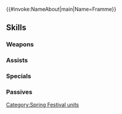 {{#invoke:NameAbout|main|Name=Framme}}{{HeroPage Tabs}}
{{Hero Infobox
|Name=Framme
|Title=Spring Fangirl
|WeaponType=Green Axe
|MoveType=Infantry
|Origin=Fire Emblem Engage
|Gender=Female
|actorEN=Lisa Reimold
|actorJP=千本木彩花
|artist=藤ちょこ
|additionDate=March 6, 2024
|releaseDate=March 7, 2024
|cv1=14
|cv2=100600
|TagID=春祭フラン
|InternalID=1070
|Properties=special,hat
|description=A 33rd Steward of the Dragon who hopes the Divine Dragon notices her at the spring festival. Appears in Fire Emblem Engage.
}}
{{Stats Page
|Lv1HP=19|Lv1ATK=11|Lv1SPD=11|Lv1DEF=8|Lv1RES=7
|GRHP=60|GRATK=70|GRSPD=80|GRDEF=50|GRRES=55
}}
==Skills==
===Weapons===
{{Weapons Table
|weapon1=Iron Axe
|weapon1Default=1
|weapon1Unlock=1
|weapon2=Steel Axe
|weapon2Default=2
|weapon2Unlock=2
|weapon3=Silver Axe
|weapon3Default=4
|weapon3Unlock=3
|weapon4=Hippity-Hop Axe
|weapon4Default=5
|weapon4Unlock=5
}}
===Assists===
{{Assists Table}}
===Specials===
{{Specials Table
|special1=Dragon Gaze
|special1Default=4
|special1Unlock=3
|special2=Dragon Fang
|special2Unlock=4
}}
===Passives===
{{Passives Table
|passiveA1=Wind Boost 1
|passiveA2=Wind Boost 2
|passiveA3=Wind Boost 3
|passiveA4=Firestorm Boost 3
|passiveA1Unlock=2
|passiveA2Unlock=3
|passiveA3Unlock=4
|passiveA4Unlock=5
|passiveB1=Spurn 1
|passiveB2=Spurn 2
|passiveB3=Spurn 3
|passiveB4=Spurn 4
|passiveB1Unlock=2
|passiveB2Unlock=3
|passiveB3Unlock=4
|passiveB4Unlock=5
|passiveC1=Infantry Pulse 1
|passiveC2=Infantry Pulse 2
|passiveC3=Infantry Pulse 3
|passiveC4=Infantry Pulse 4
|passiveC1Unlock=2
|passiveC2Unlock=3
|passiveC3Unlock=4
|passiveC4Unlock=5
}}
{{Heroes Navbox}}
[[Category:Spring Festival units]]